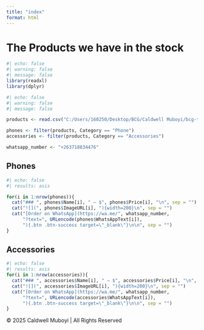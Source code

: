 ```yaml
---
title: "index"
format: html
---
```


# The Products we have in the stock

```r
#| echo: false
#| warning: false
#| message: false
library(readxl)
library(dplyr)
```

```r
#| echo: false
#| warning: false
#| message: false

products <- read.csv("C:/Users/160250/Desktop/BCG/Caldwell Muboyi/bcg-tech-store/data/products.csv")

phones <- filter(products, Category == "Phone")
accessories <- filter(products, Category == "Accessories")

whatsapp_number <- "+263718834476"

```

## Phones

```R
#| echo: false
#| results: asis

for(i in 1:nrow(phones)){
  cat("### ", phones$Name[i], " – $", phones$Price[i], "\n", sep = "")
  cat("![](", phones$ImageURL[i], "){width=200}\n", sep = "")
  cat("[Order on WhatsApp](https://wa.me/", whatsapp_number,
      "?text=", URLencode(phones$WhatsAppText[i]),
      "){.btn .btn-success target=\"_blank\"}\n\n", sep = "")
}

```

## Accessories

```r
#| echo: false
#| results: asis
for(i in 1:nrow(accessories)){
  cat("### ", accessories$Name[i], " – $", accessories$Price[i], "\n", sep = "")
  cat("![](", accessories$ImageURL[i], "){width=200}\n", sep = "")
  cat("[Order on WhatsApp](https://wa.me/", whatsapp_number,
      "?text=", URLencode(accessories$WhatsAppText[i]),
      "){.btn .btn-success target=\"_blank\"}\n\n", sep = "")
}

```

© 2025 Caldwell Muboyi | All Rights Reserved